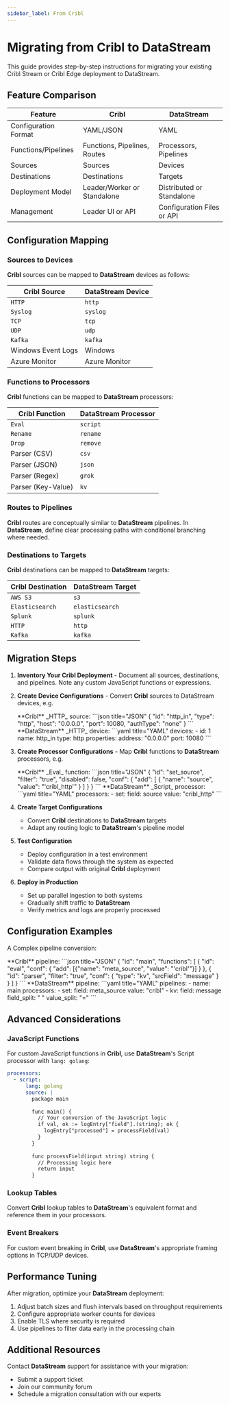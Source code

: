 ```yaml
---
sidebar_label: From Cribl
---
```


# Migrating from Cribl to DataStream

This guide provides step-by-step instructions for migrating your existing Cribl Stream or Cribl Edge deployment to DataStream.

## Feature Comparison

|Feature|Cribl|DataStream|
|---|---|---|
|Configuration Format|YAML/JSON|YAML|
|Functions/Pipelines|Functions, Pipelines, Routes|Processors, Pipelines|
|Sources|Sources|Devices|
|Destinations|Destinations|Targets|
|Deployment Model|Leader/Worker or Standalone|Distributed or Standalone|
|Management|Leader UI or API|Configuration Files or API|

## Configuration Mapping

### Sources to Devices

**Cribl** sources can be mapped to **DataStream** devices as follows:

|Cribl Source|DataStream Device|
|---|---|
|`HTTP`|`http`|
|`Syslog`|`syslog`|
|`TCP`|`tcp`|
|`UDP`|`udp`|
|`Kafka`|`kafka`|
|Windows Event Logs|Windows|
|Azure Monitor|Azure Monitor|

### Functions to Processors

**Cribl** functions can be mapped to **DataStream** processors:

|Cribl Function|DataStream Processor|
|---|---|
|`Eval`|`script`|
|`Rename`|`rename`|
|`Drop`|`remove`|
|Parser (CSV)|`csv`|
|Parser (JSON)|`json`|
|Parser (Regex)|`grok`|
|Parser (Key-Value)|`kv`|

### Routes to Pipelines

**Cribl** routes are conceptually similar to **DataStream** pipelines. In **DataStream**, define clear processing paths with conditional branching where needed.

### Destinations to Targets

**Cribl** destinations can be mapped to **DataStream** targets:

|Cribl Destination|DataStream Target|
|---|---|
|`AWS S3`|`s3`|
|`Elasticsearch`|`elasticsearch`|
|`Splunk`|`splunk`|
|`HTTP`|`http`|
|`Kafka`|`kafka`|

## Migration Steps

1. **Inventory Your Cribl Deployment** - Document all sources, destinations, and pipelines. Note any custom JavaScript functions or expressions.

2. **Create Device Configurations** - Convert **Cribl** sources to DataStream devices, e.g.
  
    <ExampleGrid>
    <CommentCol>
      **Cribl** _HTTP_ source:
    </CommentCol>
    <CodeCol>
      ```json title="JSON"
      {
        "id": "http_in",
        "type": "http",
        "host": "0.0.0.0",
        "port": 10080,
        "authType": "none"
      }
      ```
    </CodeCol>
    <CommentCol>
      **DataStream** _HTTP_ device:
    </CommentCol>
    <CodeCol>
      ```yaml title="YAML"
      devices:
        - id: 1
          name: http_in
          type: http
          properties:
            address: "0.0.0.0"
            port: 10080
    ```
    </CodeCol>
    </ExampleGrid>

3. **Create Processor Configurations** - Map **Cribl** functions to **DataStream** processors, e.g.
  
    <ExampleGrid>
    <CommentCol>
      **Cribl** _Eval_ function:
    </CommentCol>
    <CodeCol>
      ```json title="JSON"
      {
        "id": "set_source",
        "filter": "true",
        "disabled": false,
        "conf": {
          "add": [
            {
              "name": "source",
              "value": "'cribl_http'"
            }
          ]
        }
      }
      ```
    </CodeCol>
    <CommentCol>
      **DataStream** _Script_ processor:
    </CommentCol>
    <CodeCol>
      ```yaml title="YAML"
      processors:
        - set:
            field: source
            value: "cribl_http"
      ```
    </CodeCol>
    </ExampleGrid>

4. **Create Target Configurations**
  
    - Convert **Cribl** destinations to **DataStream** targets
    - Adapt any routing logic to **DataStream**'s pipeline model

5. **Test Configuration**
  
    - Deploy configuration in a test environment
    - Validate data flows through the system as expected
    - Compare output with original **Cribl** deployment

6. **Deploy in Production**
  
    - Set up parallel ingestion to both systems
    - Gradually shift traffic to **DataStream**
    - Verify metrics and logs are properly processed

## Configuration Examples

A Complex pipeline conversion:

<ExampleGrid>
  <CommentCol>
    **Cribl** pipeline:
  </CommentCol>
  <CodeCol>
    ```json title="JSON"
    {
      "id": "main",
      "functions": [
        {
          "id": "eval",
          "conf": {
            "add": [{"name": "meta_source", "value": "'cribl'"}]
          }
        },
        {
          "id": "parser",
          "filter": "true",
          "conf": {
            "type": "kv",
            "srcField": "message"
          }
        }
      ]
    }
    ```
  </CodeCol>
  <CommentCol>
    **DataStream** pipeline:
  </CommentCol>
  <CodeCol>
    ```yaml title="YAML"
    pipelines:
      - name: main
        processors:
          - set:
              field: meta_source
              value: "cribl"
          - kv:
              field: message
              field_split: " "
              value_split: "="
    ```
  </CodeCol>
</ExampleGrid>

## Advanced Considerations

### JavaScript Functions

For custom JavaScript functions in **Cribl**, use **DataStream**'s Script processor with `lang: golang`:

```yaml title="YAML"
processors:
  - script:
      lang: golang
      source: |
        package main
          
        func main() {
          // Your conversion of the JavaScript logic
          if val, ok := logEntry["field"].(string); ok {
            logEntry["processed"] = processField(val)
          }
        }
          
        func processField(input string) string {
          // Processing logic here
          return input
        }
```

### Lookup Tables

Convert **Cribl** lookup tables to **DataStream**'s equivalent format and reference them in your processors.

### Event Breakers

For custom event breaking in **Cribl**, use **DataStream**'s appropriate framing options in TCP/UDP devices.

## Performance Tuning

After migration, optimize your **DataStream** deployment:

1. Adjust batch sizes and flush intervals based on throughput requirements
2. Configure appropriate worker counts for devices
3. Enable TLS where security is required
4. Use pipelines to filter data early in the processing chain

## Additional Resources

Contact **DataStream** support for assistance with your migration:

- Submit a support ticket
- Join our community forum
- Schedule a migration consultation with our experts
